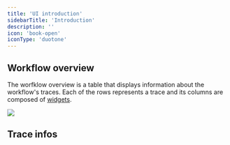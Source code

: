 ```yaml
---
title: 'UI introduction'
sidebarTitle: 'Introduction'
description: ''
icon: 'book-open'
iconType: 'duotone'
---
```


## Workflow overview

The worfklow overview is a table that displays information about the workflow's traces.
Each of the rows represents a trace and its columns are composed of [widgets](/configuration/ui/widgets).

<Frame caption="Workflow overview">
  <img src="/images/configuration/ui/overview.png" />
</Frame>

## Trace infos
